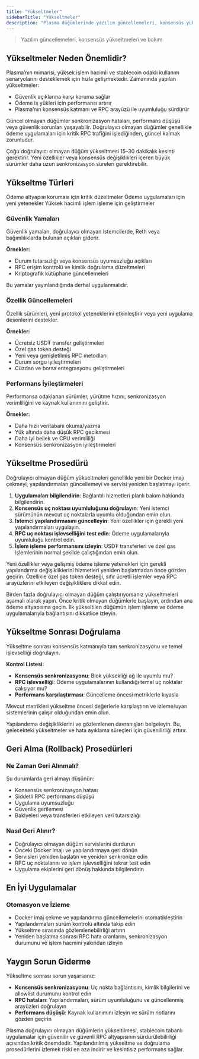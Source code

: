 ```yaml
---
title: "Yükseltmeler"
sidebarTitle: "Yükseltmeler"
description: "Plasma düğümlerinde yazılım güncellemeleri, konsensüs yükseltmeleri ve bakım prosedürleri"
---
```



> Yazılım güncellemeleri, konsensüs yükseltmeleri ve bakım

## Yükseltmeler Neden Önemlidir?

Plasma’nın mimarisi, yüksek işlem hacimli ve stablecoin odaklı kullanım senaryolarını desteklemek için hızla gelişmektedir. Zamanında yapılan yükseltmeler:

* Güvenlik açıklarına karşı koruma sağlar
* Ödeme iş yükleri için performansı artırır
* Plasma’nın konsensüs katmanı ve RPC arayüzü ile uyumluluğu sürdürür

Güncel olmayan düğümler senkronizasyon hataları, performans düşüşü veya güvenlik sorunları yaşayabilir. Doğrulayıcı olmayan düğümler genellikle ödeme uygulamaları için kritik RPC trafiğini işlediğinden, güncel kalmak zorunludur.

<Note>
  Çoğu doğrulayıcı olmayan düğüm yükseltmesi 15–30 dakikalık kesinti gerektirir. Yeni özellikler veya konsensüs değişiklikleri içeren büyük sürümler daha uzun senkronizasyon süreleri gerektirebilir.
</Note>

## Yükseltme Türleri

<Columns cols={3}>
  <Card title="Güvenlik yamaları" href="#security-patches">
    Ödeme altyapısı koruması için kritik düzeltmeler
  </Card>

  <Card title="Özellik güncellemeleri" href="#feature-updates">
    Ödeme uygulamaları için yeni yetenekler
  </Card>

  <Card title="Performans iyileştirmeleri" href="#performance-optimisations">
    Yüksek hacimli işlem işleme için geliştirmeler
  </Card>
</Columns>

### Güvenlik Yamaları

Güvenlik yamaları, doğrulayıcı olmayan istemcilerde, Reth veya bağımlılıklarda bulunan açıkları giderir.

**Örnekler:**

* Durum tutarsızlığı veya konsensüs uyumsuzluğu açıkları
* RPC erişim kontrolü ve kimlik doğrulama düzeltmeleri
* Kriptografik kütüphane güncellemeleri

Bu yamalar yayınlandığında derhal uygulanmalıdır.

### Özellik Güncellemeleri

Özellik sürümleri, yeni protokol yeteneklerini etkinleştirir veya yeni uygulama desenlerini destekler.

**Örnekler:**

* Ücretsiz USD₮ transfer geliştirmeleri
* Özel gas token desteği
* Yeni veya genişletilmiş RPC metodları
* Durum sorgu iyileştirmeleri
* Cüzdan ve borsa entegrasyonu geliştirmeleri

### Performans İyileştirmeleri

Performansa odaklanan sürümler, yürütme hızını, senkronizasyon verimliliğini ve kaynak kullanımını geliştirir.

**Örnekler:**

* Daha hızlı veritabanı okuma/yazma
* Yük altında daha düşük RPC gecikmesi
* Daha iyi bellek ve CPU verimliliği
* Konsensüs senkronizasyon iyileştirmeleri

## Yükseltme Prosedürü

Doğrulayıcı olmayan düğüm yükseltmeleri genellikle yeni bir Docker imajı çekmeyi, yapılandırmaları güncellemeyi ve servisi yeniden başlatmayı içerir.

1. **Uygulamaları bilgilendirin**: Bağlantılı hizmetleri planlı bakım hakkında bilgilendirin.
2. **Konsensüs uç noktası uyumluluğunu doğrulayın**: Yeni istemci sürümünün mevcut uç noktalarla uyumlu olduğundan emin olun.
3. **İstemci yapılandırmasını güncelleyin**: Yeni özellikler için gerekli yeni yapılandırmaları uygulayın.
4. **RPC uç noktası işlevselliğini test edin**: Ödeme uygulamalarıyla uyumluluğu kontrol edin.
5. **İşlem işleme performansını izleyin**: USD₮ transferleri ve özel gas işlemlerinin normal şekilde çalıştığından emin olun.

Yeni özellikler veya gelişmiş ödeme işleme yetenekleri için gerekli yapılandırma değişikliklerini hizmetleri yeniden başlatmadan önce gözden geçirin. Özellikle özel gas token desteği, sıfır ücretli işlemler veya RPC arayüzlerini etkileyen değişikliklere dikkat edin.

Birden fazla doğrulayıcı olmayan düğüm çalıştırıyorsanız yükseltmeleri aşamalı olarak yapın. Önce kritik olmayan düğümlerle başlayın, ardından ana ödeme altyapısına geçin. İlk yükseltilen düğümün işlem işleme ve ödeme uygulamalarıyla bağlantısını dikkatlice izleyin.

## Yükseltme Sonrası Doğrulama

Yükseltme sonrası konsensüs katmanıyla tam senkronizasyonu ve temel işlevselliği doğrulayın.

**Kontrol Listesi:**

* **Konsensüs senkronizasyonu**: Blok yüksekliği ağ ile uyumlu mu?
* **RPC işlevselliği**: Ödeme uygulamalarının kullandığı temel uç noktalar çalışıyor mu?
* **Performans karşılaştırması**: Güncelleme öncesi metriklerle kıyasla

Mevcut metrikleri yükseltme öncesi değerlerle karşılaştırın ve izleme/uyarı sistemlerinin çalışır olduğundan emin olun.

<Tip>
  Yapılandırma değişikliklerini ve gözlemlenen davranışları belgeleyin. Bu, gelecekteki yükseltmeler ve hata ayıklama süreçleri için güvenilirliği artırır.
</Tip>

## Geri Alma (Rollback) Prosedürleri

### Ne Zaman Geri Alınmalı?

Şu durumlarda geri almayı düşünün:

* Konsensüs senkronizasyon hatası
* Şiddetli RPC performans düşüşü
* Uygulama uyumsuzluğu
* Güvenlik gerilemesi
* Bakiyeleri veya transferleri etkileyen veri tutarsızlığı

### Nasıl Geri Alınır?

* Doğrulayıcı olmayan düğüm servislerini durdurun
* Önceki Docker imajı ve yapılandırmaya geri dönün
* Servisleri yeniden başlatın ve yeniden senkronize edin
* RPC uç noktalarını ve işlem işlevselliğini tekrar test edin
* Uygulama ekiplerini geri dönüş hakkında bilgilendirin

## En İyi Uygulamalar

### Otomasyon ve İzleme

* Docker imaj çekme ve yapılandırma güncellemelerini otomatikleştirin
* Yapılandırmaları sürüm kontrolü altında takip edin
* Yükseltme sırasında gözlemlenebilirliği artırın
* Yeniden başlatma sonrası RPC hata oranlarını, senkronizasyon durumunu ve işlem hacmini yakından izleyin

## Yaygın Sorun Giderme

Yükseltme sonrası sorun yaşarsanız:

* **Konsensüs senkronizasyonu**: Uç nokta bağlantısını, kimlik bilgilerini ve allowlist durumunu kontrol edin
* **RPC hataları**: Yapılandırmaları, sürüm uyumluluğunu ve güncellenmiş arayüzleri doğrulayın
* **Performans düşüşü**: Kaynak kullanımını izleyin ve sürüm notlarını gözden geçirin

Plasma doğrulayıcı olmayan düğümlerin yükseltilmesi, stablecoin tabanlı uygulamalar için güvenilir ve güvenli RPC altyapısının sürdürülebilirliği açısından kritik önemdedir. Yapılandırılmış yükseltme ve doğrulama prosedürlerini izlemek riski en aza indirir ve kesintisiz performans sağlar.
